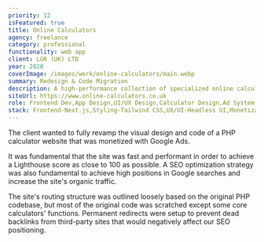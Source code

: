 ```yaml
---
priority: 12
isFeatured: true
title: Online Calculators
agency: freelance
category: professional
functionality: web app
client: LGR (UK) LTD
year: 2020
coverImage: /images/work/online-calculators/main.webp
summary: Redesign & Code Migration
description: A high-performance collection of specialized online calculators, rebuilt from PHP to Next.js. Features optimized SEO, perfect Lighthouse scores, and a modern UI while maintaining the site's strong ad revenue through strategic Google Ads placement. Includes tools for finance, mathematics, and everyday calculations.
siteUrl: https://www.online-calculators.co.uk
role: Frontend Dev,App Design,UI/UX Design,Calculator Design,Ad System Setup,SEO optimization
stack: Frontend-Next.js,Styling-Tailwind CSS,UX/UI-Headless UI,Monetization-Google Ads,Analytics-Google Analytics
---
```


The client wanted to fully revamp the visual design and code of a PHP calculator website that was monetized with Google Ads.

It was fundamental that the site was fast and performant in order to achieve a Lighthouse score as close to 100 as possible. A SEO optimization strategy was also fundamental to achieve high positions in Google searches and increase the site's organic traffic.

The site's routing structure was outlined loosely based on the original PHP codebase, but most of the original code was scratched except some core calculators' functions. Permanent redirects were setup to prevent dead backlinks from third-party sites that would negatively affect our SEO positioning.
